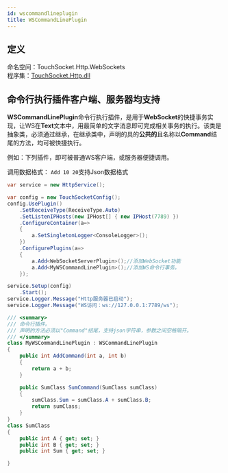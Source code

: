 ```yaml
---
id: wscommandlineplugin
title: WSCommandLinePlugin
---
```


## 定义

命名空间：TouchSocket.Http.WebSockets <br/>
程序集：[TouchSocket.Http.dll](https://www.nuget.org/packages/TouchSocket.Http)

## 命令行执行插件客户端、服务器均支持

**WSCommandLinePlugin**命令行执行插件，是用于**WebSocket**的快捷事务实现，让WS在**Text**文本中，用最简单的文字消息即可完成相关事务的执行。该类是抽象类，必须通过继承，在继承类中，声明的具的**公共的**且名称以**Command**结尾的方法，均可被快捷执行。

例如：下列插件，即可被普通WS客户端，或服务器便捷调用。

调用数据格式：
`Add 10 20`支持Json数据格式

```csharp
var service = new HttpService();

var config = new TouchSocketConfig();
config.UsePlugin()
    .SetReceiveType(ReceiveType.Auto)
    .SetListenIPHosts(new IPHost[] { new IPHost(7789) })
    .ConfigureContainer(a=> 
    {
        a.SetSingletonLogger<ConsoleLogger>();
    })
    .ConfigurePlugins(a=> 
    {
        a.Add<WebSocketServerPlugin>();//添加WebSocket功能
        a.Add<MyWSCommandLinePlugin>();//添加WS命令行事务。
    });

service.Setup(config)
    .Start();
service.Logger.Message("Http服务器已启动");
service.Logger.Message("WS访问：ws://127.0.0.1:7789/ws");
```

```csharp
/// <summary>
/// 命令行插件。
/// 声明的方法必须以"Command"结尾，支持json字符串，参数之间空格隔开。
/// </summary>
class MyWSCommandLinePlugin : WSCommandLinePlugin
{
    public int AddCommand(int a, int b)
    {
        return a + b;
    }

    public SumClass SumCommand(SumClass sumClass)
    {
        sumClass.Sum = sumClass.A + sumClass.B;
        return sumClass;
    }
}
class SumClass
{
    public int A { get; set; }
    public int B { get; set; }
    public int Sum { get; set; }

}
```
